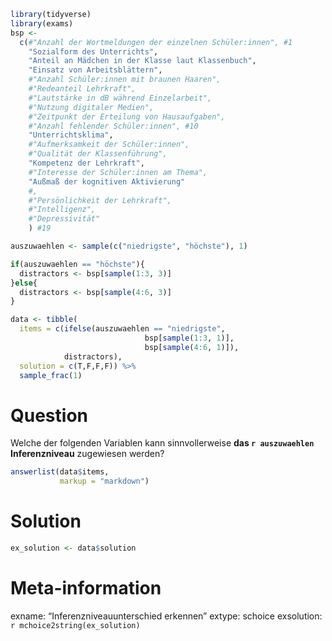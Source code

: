 ```r
library(tidyverse)
library(exams)
bsp <-
  c(#"Anzahl der Wortmeldungen der einzelnen Schüler:innen", #1
    "Sozialform des Unterrichts",
    "Anteil an Mädchen in der Klasse laut Klassenbuch",
    "Einsatz von Arbeitsblättern",
    #"Anzahl Schüler:innen mit braunen Haaren",
    #"Redeanteil Lehrkraft",
    #"Lautstärke in dB während Einzelarbeit",
    #"Nutzung digitaler Medien",
    #"Zeitpunkt der Erteilung von Hausaufgaben",
    #"Anzahl fehlender Schüler:innen", #10
    "Unterrichtsklima",
    #"Aufmerksamkeit der Schüler:innen",
    #"Qualität der Klassenführung",
    "Kompetenz der Lehrkraft",
    #"Interesse der Schüler:innen am Thema",
    "Außmaß der kognitiven Aktivierung"
    #,
    #"Persönlichkeit der Lehrkraft",
    #"Intelligenz",
    #"Depressivität"
    ) #19

auszuwaehlen <- sample(c("niedrigste", "höchste"), 1)

if(auszuwaehlen == "höchste"){
  distractors <- bsp[sample(1:3, 3)]
}else{
  distractors <- bsp[sample(4:6, 3)]
}

data <- tibble(
  items = c(ifelse(auszuwaehlen == "niedrigste",
                              bsp[sample(1:3, 1)],
                              bsp[sample(4:6, 1)]),
            distractors),
  solution = c(T,F,F,F)) %>% 
  sample_frac(1)
```


Question
========
Welche der folgenden Variablen kann sinnvollerweise **das `r auszuwaehlen` Inferenzniveau** zugewiesen werden?


```r
answerlist(data$items,
           markup = "markdown")
```

Solution
========

```r
ex_solution <- data$solution
```


Meta-information
================
exname: "Inferenzniveauunterschied erkennen"
extype: schoice
exsolution: `r mchoice2string(ex_solution)`